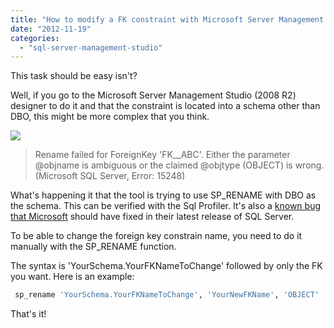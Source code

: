 ```yaml
---
title: "How to modify a FK constraint with Microsoft Server Management Studio 2008 R2"
date: "2012-11-19"
categories: 
  - "sql-server-management-studio"
---
```


This task should be easy isn't?

Well, if you go to the Microsoft Server Management Studio (2008 R2) designer to do it and that the constraint is located into a schema other than DBO, this might be more complex that you think.

![](images/fkerror-400x172.png)

> Rename failed for ForeignKey 'FK__ABC'. Either the parameter @objname is ambiguous or the claimed @objtype (OBJECT) is wrong. (Microsoft SQL Server, Error: 15248)

What's happening it that the tool is trying to use SP_RENAME with DBO as the schema. This can be verified with the Sql Profiler. It's also a [known bug that Microsoft](http://connect.microsoft.com/SQLServer/feedback/details/462046/cannot-rename-a-default-constraint-for-a-table-in-a-schema-which-is-not-dbo) should have fixed in their latest release of SQL Server.

To be able to change the foreign key constrain name, you need to do it manually with the SP_RENAME function.

The syntax is 'YourSchema.YourFKNameToChange' followed by only the FK you want. Here is an example:


```sql
 sp_rename 'YourSchema.YourFKNameToChange', 'YourNewFKName', 'OBJECT' 
```


That's it!
